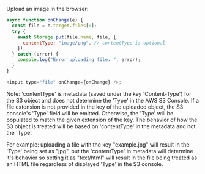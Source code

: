 Upload an image in the browser:

```javascript
async function onChange(e) {
  const file = e.target.files[0];
  try {
    await Storage.put(file.name, file, {
      contentType: "image/png", // contentType is optional
    });
  } catch (error) {
    console.log("Error uploading file: ", error);
  }
}

<input type="file" onChange={onChange} />;
```

<Callout>

Note: 'contentType' is metadata (saved under the key 'Content-Type') for the S3 object and does not determine the 'Type' in the AWS S3 Console. If a file extension is not provided in the key of the uploaded object, the S3 console's 'Type' field will be emitted. Otherwise, the 'Type' will be populated to match the given extension of the key. The behavior of how the S3 object is treated will be based on 'contentType' in the metadata and not the 'Type'. 

For example: uploading a file with the key "example.jpg" will result in the 'Type' being set as "jpg", but the 'contentType' in metadata will determine it's behavior so setting it as "text/html" will result in the file being treated as an HTML file regardless of displayed 'Type' in the S3 console.

</Callout>